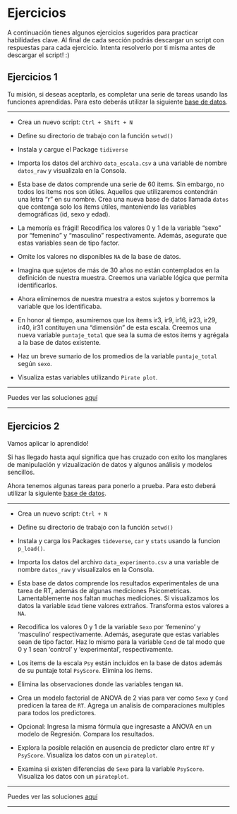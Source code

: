 # Ejercicios

A continuación tienes algunos ejercicios sugeridos para practicar habilidades clave. Al final de cada sección podrás descargar un script con respuestas para cada ejercicio. Intenta resolverlo por ti misma antes de descargar el script! :)




## Ejercicios 1{#Ejercicios1}

Tu misión, si deseas aceptarla, es completar una serie de tareas usando las funciones aprendidas.
Para esto deberás utilizar la siguiente [base de datos](Datos/Ejercicios/data_escala.csv).

***

* Crea un nuevo script: `Ctrl + Shift + N`

* Define su directorio de trabajo con la función ` setwd() `

* Instala y cargue el Package ` tidiverse `

* Importa los datos del archivo ` data_escala.csv ` a una variable de nombre ` datos_raw ` y visualizala en la Consola.

* Esta base de datos comprende una serie de 60 items. Sin embargo, no todos los items nos son útiles. Aquellos que utilizaremos contendrán una letra "r" en su nombre. Crea una nueva base de datos llamada ` datos ` que contenga solo los ítems útiles, manteniendo las variables demográficas (id, sexo y edad).

* La memoría es frágil! Recodifica los valores 0 y 1 de la variable "sexo" por "femenino" y "masculino" respectivamente. Además, asegurate que estas variables sean de tipo factor.

* Omite los valores no disponibles ` NA ` de la base de datos.

* Imagina que sujetos de más de 30 años no están contemplados en la definición de nuestra muestra. Creemos una variable lógica que permita identificarlos.

* Ahora eliminemos de nuestra muestra a estos sujetos y borremos la variable que los identificaba.

* En honor al tiempo, asumiremos que los ítems ir3, ir9, ir16, ir23, ir29, ir40, ir31 contituyen una "dimensión" de esta escala. Creemos una nueva variable ` puntaje_total ` que sea la suma de estos items y agrégala a la base de datos existente.

* Haz un breve sumario de los promedios de la variable ` puntaje_total ` según ` sexo `.

* Visualiza estas variables utilizando ` Pirate plot `.

***
Puedes ver las soluciones [aquí](Data/Ejercicios/Ejercicios1.R)  

***





## Ejercicios 2{#Ejercicios2}

Vamos aplicar lo aprendido!

Si has llegado hasta aquí significa que has cruzado con exito los manglares de manipulación y vizualización de datos y algunos análisis y modelos sencillos. 

Ahora tenemos algunas tareas para ponerlo a prueba. Para esto deberá utilizar la siguiente [base de datos](Data/Ejercicios/data_experimento.csv).

***

* Crea un nuevo script: `Ctrl + N`

* Define su directorio de trabajo con la función ` setwd() `

* Instala y carga los Packages `tideverse`, `car` y `stats` usando la funcion `p_load()`.

* Importa los datos del archivo ` data_experimento.csv ` a una variable de nombre ` datos_raw ` y visualizalos en la Consola.

* Esta base de datos comprende los resultados experimentales de una tarea de RT, además de algunas mediciones Psicometricas. Lamentablemente nos faltan muchas mediciones. Si visualizamos los datos la variable `Edad` tiene valores extraños. Transforma estos valores a `NA`.

* Recodifica los valores 0 y 1 de la variable `Sexo` por 'femenino' y 'masculino' respectivamente. Además, asegurate que estas variables sean de tipo factor. Haz lo mismo para la variable `Cond` de tal modo que 0 y 1 sean 'control' y 'experimental', respectivamente.

* Los items de la escala `Psy` están incluidos en la base de datos además de su puntaje total `PsyScore`. Elimina los items.

* Elimina las observaciones donde las variables tengan `NA`.

* Crea un modelo factorial de ANOVA de 2 vias para ver como `Sexo` y `Cond` predicen la tarea de `RT`. Agrega un analisis de comparaciones multiples para todos los predictores.

* Opcional: Ingresa la misma fórmula que ingresaste a ANOVA en un modelo de Regresión. Compara los resultados.

* Explora la posible relación en ausencia de predictor claro entre `RT` y `PsyScore`. Visualiza los datos con un `pirateplot`.

* Examina si existen diferencias de `Sexo` para la variable `PsyScore`. Visualiza los datos con un `pirateplot`.

***
Puedes ver las soluciones [aquí](Data/Ejercicios/Ejercicios2.R)  

***